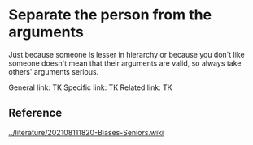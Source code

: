 = Separate the person from the arguments =

Just because someone is lesser in hierarchy or because you don't like someone doesn't mean that their arguments are valid, so always take others' arguments serious.

General link: TK
Specific link: TK
Related link: TK

== Reference ==
[[../literature/202108111820-Biases-Seniors.wiki]]
